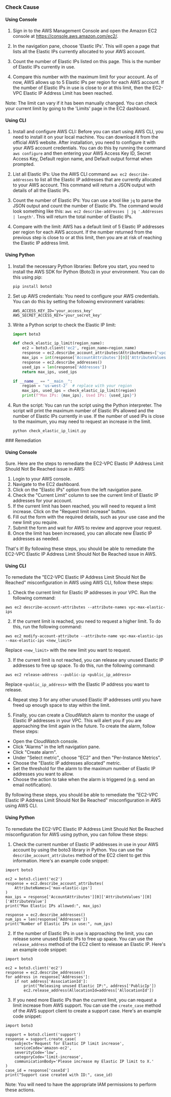 

<Tabs><Tab title='Cause'>
### Check Cause

#### Using Console

1. Sign in to the AWS Management Console and open the Amazon EC2 console at https://console.aws.amazon.com/ec2/.
   
2. In the navigation pane, choose 'Elastic IPs'. This will open a page that lists all the Elastic IPs currently allocated to your AWS account.

3. Count the number of Elastic IPs listed on this page. This is the number of Elastic IPs currently in use.

4. Compare this number with the maximum limit for your account. As of now, AWS allows up to 5 Elastic IPs per region for each AWS account. If the number of Elastic IPs in use is close to or at this limit, then the EC2-VPC Elastic IP Address Limit has been reached. 

Note: The limit can vary if it has been manually changed. You can check your current limit by going to the 'Limits' page in the EC2 dashboard.

#### Using CLI

1. Install and configure AWS CLI: Before you can start using AWS CLI, you need to install it on your local machine. You can download it from the official AWS website. After installation, you need to configure it with your AWS account credentials. You can do this by running the command `aws configure` and then entering your AWS Access Key ID, Secret Access Key, Default region name, and Default output format when prompted.

2. List all Elastic IPs: Use the AWS CLI command `aws ec2 describe-addresses` to list all the Elastic IP addresses that are currently allocated to your AWS account. This command will return a JSON output with details of all the Elastic IPs.

3. Count the number of Elastic IPs: You can use a tool like `jq` to parse the JSON output and count the number of Elastic IPs. The command would look something like this: `aws ec2 describe-addresses | jq '.Addresses | length'`. This will return the total number of Elastic IPs.

4. Compare with the limit: AWS has a default limit of 5 Elastic IP addresses per region for each AWS account. If the number returned from the previous step is close to or at this limit, then you are at risk of reaching the Elastic IP address limit.

#### Using Python

1. Install the necessary Python libraries: Before you start, you need to install the AWS SDK for Python (Boto3) in your environment. You can do this using pip:

   ```
   pip install boto3
   ```

2. Set up AWS credentials: You need to configure your AWS credentials. You can do this by setting the following environment variables:

   ```
   AWS_ACCESS_KEY_ID='your_access_key'
   AWS_SECRET_ACCESS_KEY='your_secret_key'
   ```

3. Write a Python script to check the Elastic IP limit:

   ```python
   import boto3

   def check_elastic_ip_limit(region_name):
       ec2 = boto3.client('ec2', region_name=region_name)
       response = ec2.describe_account_attributes(AttributeNames=['vpc-max-elastic-ips'])
       max_ips = int(response['AccountAttributes'][0]['AttributeValues'][0]['AttributeValue'])
       response = ec2.describe_addresses()
       used_ips = len(response['Addresses'])
       return max_ips, used_ips

   if __name__ == "__main__":
       region = 'us-west-2'  # replace with your region
       max_ips, used_ips = check_elastic_ip_limit(region)
       print(f"Max IPs: {max_ips}, Used IPs: {used_ips}")
   ```

4. Run the script: You can run the script using the Python interpreter. The script will print the maximum number of Elastic IPs allowed and the number of Elastic IPs currently in use. If the number of used IPs is close to the maximum, you may need to request an increase in the limit.

   ```
   python check_elastic_ip_limit.py
   ```

</Tab>

<Tab title='Remediation'>
### Remediation

#### Using Console

Sure. Here are the steps to remediate the EC2-VPC Elastic IP Address Limit Should Not Be Reached issue in AWS:

1. Login to your AWS console.
2. Navigate to the EC2 dashboard.
3. Click on the "Elastic IPs" option from the left navigation pane.
4. Check the "Current Limit" column to see the current limit of Elastic IP addresses for your account.
5. If the current limit has been reached, you will need to request a limit increase. Click on the "Request limit increase" button.
6. Fill out the form with the required details, such as your use case and the new limit you require.
7. Submit the form and wait for AWS to review and approve your request.
8. Once the limit has been increased, you can allocate new Elastic IP addresses as needed.

That's it! By following these steps, you should be able to remediate the EC2-VPC Elastic IP Address Limit Should Not Be Reached issue in AWS.

#### Using CLI

To remediate the "EC2-VPC Elastic IP Address Limit Should Not Be Reached" misconfiguration in AWS using AWS CLI, follow these steps:

1. Check the current limit for Elastic IP addresses in your VPC. Run the following command:

```
aws ec2 describe-account-attributes --attribute-names vpc-max-elastic-ips
```

2. If the current limit is reached, you need to request a higher limit. To do this, run the following command:

```
aws ec2 modify-account-attribute --attribute-name vpc-max-elastic-ips --max-elastic-ips <new_limit>
```

Replace `<new_limit>` with the new limit you want to request.

3. If the current limit is not reached, you can release any unused Elastic IP addresses to free up space. To do this, run the following command:

```
aws ec2 release-address --public-ip <public_ip_address>
```

Replace `<public_ip_address>` with the Elastic IP address you want to release.

4. Repeat step 3 for any other unused Elastic IP addresses until you have freed up enough space to stay within the limit.

5. Finally, you can create a CloudWatch alarm to monitor the usage of Elastic IP addresses in your VPC. This will alert you if you are approaching the limit again in the future. To create the alarm, follow these steps:

- Open the CloudWatch console.
- Click "Alarms" in the left navigation pane.
- Click "Create alarm".
- Under "Select metric", choose "EC2" and then "Per-Instance Metrics".
- Choose the "Elastic IP addresses allocated" metric.
- Set the threshold for the alarm to the maximum number of Elastic IP addresses you want to allow.
- Choose the action to take when the alarm is triggered (e.g. send an email notification).

By following these steps, you should be able to remediate the "EC2-VPC Elastic IP Address Limit Should Not Be Reached" misconfiguration in AWS using AWS CLI.

#### Using Python

To remediate the EC2-VPC Elastic IP Address Limit Should Not Be Reached misconfiguration for AWS using python, you can follow these steps:

1. Check the current number of Elastic IP addresses in use in your AWS account by using the boto3 library in Python. You can use the `describe_account_attributes` method of the EC2 client to get this information. Here's an example code snippet:

```
import boto3

ec2 = boto3.client('ec2')
response = ec2.describe_account_attributes(
    AttributeNames=['max-elastic-ips']
)
max_ips = response['AccountAttributes'][0]['AttributeValues'][0]['AttributeValue']
print("Max Elastic IPs allowed:", max_ips)

response = ec2.describe_addresses()
num_ips = len(response['Addresses'])
print("Number of Elastic IPs in use:", num_ips)
```

2. If the number of Elastic IPs in use is approaching the limit, you can release some unused Elastic IPs to free up space. You can use the `release_address` method of the EC2 client to release an Elastic IP. Here's an example code snippet:

```
import boto3

ec2 = boto3.client('ec2')
response = ec2.describe_addresses()
for address in response['Addresses']:
    if not address['AssociationId']:
        print("Releasing unused Elastic IP:", address['PublicIp'])
        ec2.release_address(AllocationId=address['AllocationId'])
```

3. If you need more Elastic IPs than the current limit, you can request a limit increase from AWS support. You can use the `create_case` method of the AWS support client to create a support case. Here's an example code snippet:

```
import boto3

support = boto3.client('support')
response = support.create_case(
    subject='Request for Elastic IP limit increase',
    serviceCode='amazon-ec2',
    severityCode='low',
    categoryCode='limit-increase',
    communicationBody='Please increase my Elastic IP limit to X.'
)
case_id = response['caseId']
print("Support case created with ID:", case_id)
```

Note: You will need to have the appropriate IAM permissions to perform these actions.


</Tab>
</Tabs>